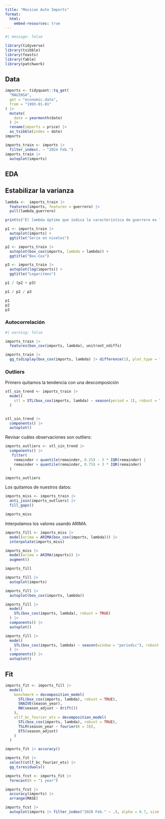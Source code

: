 ```yaml
---
title: "Mexican Auto Imports"
format: 
  html:
    embed-resources: true
---
```


```r
#| message: false

library(tidyverse)
library(tsibble)
library(feasts)
library(fable)
library(patchwork)
```

## Data

```r
imports <- tidyquant::tq_get(
  "MAUINSA",
  get = "economic.data",
  from = "1993-01-01"
) |> 
  mutate(
    date = yearmonth(date)
  ) |> 
  rename(imports = price) |> 
  as_tsibble(index = date)
imports
```

```r
imports_train <- imports |> 
  filter_index(. ~ "2024 Feb.")
imports_train |> 
  autoplot(imports)
```

## EDA

## Estabilizar la varianza

```r
lambda <-  imports_train |> 
  features(imports, features = guerrero) |> 
  pull(lambda_guerrero)

print(c("El lambda óptimo que indica la característica de guerrero es ", lambda))

p1 <- imports_train |> 
  autoplot(imports) +
  ggtitle("Serie en niveles")

p2 <- imports_train |> 
  autoplot(box_cox(imports, lambda = lambda)) + 
  ggtitle("Box-Cox")

p3 <- imports_train |> 
  autoplot(log(imports)) + 
  ggtitle("Logaritmos")

p1 / (p2 + p3)

p1 / p2 / p3

p1
p2
p3
```
### Autocorrelación

```r
#| warning: false

imports_train |> 
  features(box_cox(imports, lambda), unitroot_ndiffs)

imports_train |> 
  gg_tsdisplay(box_cox(imports, lambda) |> difference(1), plot_type = "partial")
```


### Outliers

Primero quitamos la tendencia con una descomposición

```r
stl_sin_trend <- imports_train |> 
  model(
    stl = STL(box_cox(imports, lambda) ~ season(period = 1), robust = TRUE)
  )
  

stl_sin_trend |> 
  components() |> 
  autoplot()
```

Revisar cuáles observaciones son outliers:

```r
imports_outliers <- stl_sin_trend |> 
  components() |> 
   filter(
    remainder < quantile(remainder, 0.25) - 3 * IQR(remainder) |
    remainder > quantile(remainder, 0.75) + 3 * IQR(remainder)
  )

imports_outliers
```

Los quitamos de nuestros datos:

```r
imports_miss <- imports_train |> 
  anti_join(imports_outliers) |> 
  fill_gaps()

imports_miss
```



Interpolamos los valores usando ARIMA.

```r
imports_fill <- imports_miss |> 
  model(arima = ARIMA(box_cox(imports, lambda))) |> 
  interpolate(imports_miss)

imports_miss |> 
  model(arima = ARIMA(imports)) |> 
  augment()

imports_fill

imports_fill |> 
  autoplot(imports)

imports_fill |> 
  autoplot(box_cox(imports, lambda))

imports_fill |> 
  model(
    STL(box_cox(imports, lambda), robust = TRUE)
  ) |> 
  components() |> 
  autoplot()

imports_fill |> 
  model(
    STL(box_cox(imports, lambda) ~ season(window = "periodic"), robust = TRUE)
  ) |> 
  components() |> 
  autoplot()
```

## Fit

```r
imports_fit <- imports_fill |> 
  model(
    benchmark = decomposition_model(
      STL(box_cox(imports, lambda), robust = TRUE),
      SNAIVE(season_year),
      RW(season_adjust ~ drift())
    ),
    stlf_bc_fourier_ets = decomposition_model(
      STL(box_cox(imports, lambda), robust = TRUE),
      TSLM(season_year ~ fourier(K = 3)),
      ETS(season_adjust)
    )
  )

imports_fit |> accuracy()

imports_fit |> 
  select(stlf_bc_fourier_ets) |> 
  gg_tsresiduals()
```


```r
imports_fcst <- imports_fit |> 
  forecast(h = "1 year")

imports_fcst |> 
  accuracy(imports) |> 
  arrange(MASE)

imports_fcst |> 
  autoplot(imports |> filter_index("2020 Feb." ~ .), alpha = 0.7, size = 1)
```

